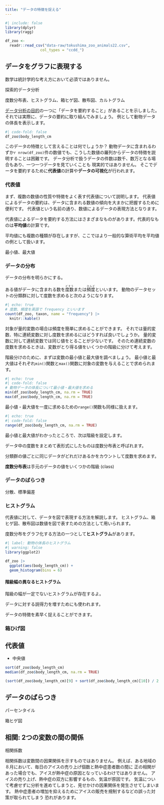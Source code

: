 ```yaml
---
title: "データの特徴を捉える"
---
```


```r
#| include: false
library(dplyr)
library(ragg)
```


```r
df_zoo <- 
  readr::read_csv("data-raw/tokushima_zoo_animals22.csv", 
                col_types = "ccdd_")
```


## データをグラフに表現する


数学は統計学的な考え方において必須ではありません。

探索的データ分析

度数分布表、ヒストグラム、箱ヒゲ図、散布図、カルトグラム

[データ分析の目的](intro.qmd#)の一つに「データを要約すること」があることを示しました。
それでは実際に、データの要約に取り組んでみましょう。
例として動物データの体長を表示します。

```r
#| code-fold: false
df_zoo$body_length_cm
```

このデータの特徴として言えることは何でしょうか？
動物データに含まれるわずか`r nrow(df_zoo)`件の数値でも、こうした数値の羅列からデータの特徴を説明することは困難です。
データ分析で扱うデータの件数は数千、数万となる場合もあり、一つ一つデータを見ていくことも
現実的ではありません。
そこでデータを要約するために**代表値**の計算や**データの可視化**が行われます。

### 代表値

まず、複数の数値の性質や特徴をよく表す代表値について説明します。
代表値によるデータの要約は、データに含まれる数値の傾向を大まかに把握するために便利です。
代表値という名前の通り、数値によるデータの表現方法となります。

代表値によるデータを要約する方法にはさまざまなものがあります。代表的なものは**平均値**の計算です。

平均値にも複数の種類が存在しますが、ここではより一般的な算術平均を平均値の例として扱います。


最小値、最大値

### データの分布

データの分布を明らかにする。

ある値がデータに含まれる数を<ruby>度数<rt>どすう</rt></ruby>または<ruby>頻度<rt>ひんど</rt></ruby>といいます。
動物のデータセットの分類群に対して度数を求めると次のようになります。

```r
#| echo: true
# 度数、頻度を英語で frequency といいます
count(df_zoo, taxon, name = "frequency") |>
  knitr::kable()
```

対象が量的変数の場合は頻度を簡単に求めることができます。
それでは量的変数、特に連続変数に対し度数を求めるにはどうすれば良いでしょうか。
量的変数に対して連続変数では同じ値をとることが少ないです。
そのため連続変数の度数を求めるときは、変数がとり得る値をいくつかの階級に分けて考えます。

階級分けのために、まずは変数の最小値と最大値を調べましょう。
最小値と最大値はそれぞれ`min()`関数と`max()`関数に対象の変数を与えることで求められます。

```r
#| echo: true
#| code-fold: false
# 動物データの体長について最小値・最大値を求める
min(df_zoo$body_length_cm, na.rm = TRUE)
max(df_zoo$body_length_cm, na.rm = TRUE)
```

最小値・最大値を一度に求めるための`range()`関数も同様に扱えます。

```r
#| echo: true
#| code-fold: false
range(df_zoo$body_length_cm, na.rm = TRUE)
```

最小値と最大値がわかったところで、次は階級を設定します。




データ中の度数をまとめて表形式にしたものは度数分布表と呼ばれます。

分類群の値ごとに同じデータがどれだけあるかをカウントして度数を求めます。


**度数分布表**は手元のデータの値をいくつかの階級 (class)

### データのばらつき

分散、標準偏差

### ヒストグラム

代表値に対して、データを図で表現する方法を解説します。
ヒストグラム、箱ヒゲ図、散布図は数値を図で表すための方法として用いられます。

度数分布をグラフ化する方法の一つとして**ヒストグラム**があります。

```r
#| label: 動物の体長のヒストグラム
#| warning: false
library(ggplot2)

df_zoo |> 
  ggplot(aes(body_length_cm)) +
  geom_histogram(bins = 6)
```

<!-- ビンの数を変えるとヒストグラムの形も変わる -->

::: {.callout-warning}

#### 階級幅の異なるヒストグラム

階級の幅が一定でないヒストグラムが存在するよ。

:::


データに対する説得力を増すためにも使われます。

データの特徴を素早く捉えることができます。

### 箱ひげ図


## 代表値

- 中央値

```r
sort(df_zoo$body_length_cm)
median(df_zoo$body_length_cm, na.rm = TRUE)

(sort(df_zoo$body_length_cm)[9] + sort(df_zoo$body_length_cm)[10]) / 2
```

## データのばらつき

パーセンタイル

箱ヒゲ図

## 相関: 2つの変数の間の関係

相関係数

相関係数は変数間の因果関係を示すものではありません。
例えば、ある地域の８月において、毎日のアイスの売り上げ個数と熱中症患者数の間に
正の相関があった場合でも、アイスが熱中症の原因となっているわけではありません。
アイスの売り上げ、熱中症の双方に影響するもの、気温が原因です。
気温について考慮せずに分析を進めてしまうと、見せかけの因果関係を発生させてしまいます。
熱中症患者の増加を抑えるためにアイスの販売を規制するなどの誤った対策が取られてしまう
恐れがあります。

